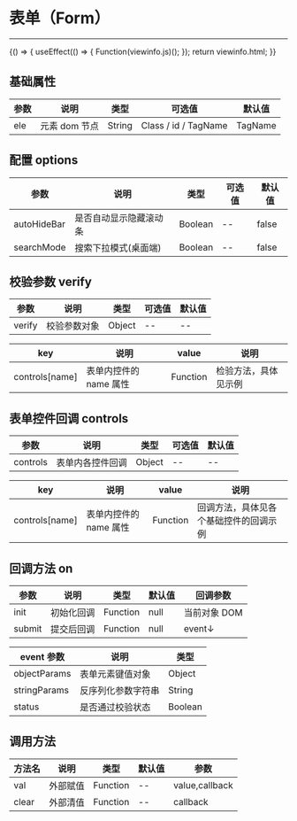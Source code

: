 
# 表单（Form）

---

<Meta title="复用组件/表单(Form)" />

<Canvas>
    <Story
        name="表单(Form)"
        height="150px"
        parameters={{
            docs: { source: { code: `${viewinfo.html}${viewinfo.js}` } },
        }}
    >
        {() => {
            useEffect(() => {
                Function(viewinfo.js)();
            });
            return viewinfo.html;
        }}
    </Story>
</Canvas>

## 基础属性

| 参数 | 说明          | 类型   | 可选值               | 默认值  |
| ---- | ------------- | ------ | -------------------- | ------- |
| ele  | 元素 dom 节点 | String | Class / id / TagName | TagName |

## 配置 options

| 参数        | 说明                   | 类型    | 可选值 | 默认值 |
| ----------- | ---------------------- | ------- | ------ | ------ |
| autoHideBar | 是否自动显示隐藏滚动条 | Boolean | --     | false  |
| searchMode  | 搜索下拉模式(桌面端)   | Boolean | --     | false  |

## 校验参数 verify

| 参数   | 说明         | 类型   | 可选值 | 默认值 |
| ------ | ------------ | ------ | ------ | ------ |
| verify | 校验参数对象 | Object | --     | --     |

| key            | 说明                   | value    | 说明                 |
| -------------- | ---------------------- | -------- | -------------------- |
| controls[name] | 表单内控件的 name 属性 | Function | 检验方法，具体见示例 |

## 表单控件回调 controls

| 参数     | 说明             | 类型   | 可选值 | 默认值 |
| -------- | ---------------- | ------ | ------ | ------ |
| controls | 表单内各控件回调 | Object | --     | --     |

| key            | 说明                   | value    | 说明                                   |
| -------------- | ---------------------- | -------- | -------------------------------------- |
| controls[name] | 表单内控件的 name 属性 | Function | 回调方法，具体见各个基础控件的回调示例 |

## 回调方法 on

| 参数   | 说明       | 类型     | 默认值 | 回调参数     |
| ------ | ---------- | -------- | ------ | ------------ |
| init   | 初始化回调 | Function | null   | 当前对象 DOM |
| submit | 提交后回调 | Function | null   | event↓       |

| event 参数   | 说明               | 类型    |
| ------------ | ------------------ | ------- |
| objectParams | 表单元素键值对象   | Object  |
| stringParams | 反序列化参数字符串 | String  |
| status       | 是否通过校验状态   | Boolean |

## 调用方法

| 方法名 | 说明     | 类型     | 默认值 | 参数           |
| ------ | -------- | -------- | ------ | -------------- |
| val    | 外部赋值 | Function | --     | value,callback |
| clear  | 外部清值 | Function | --     | callback       |
